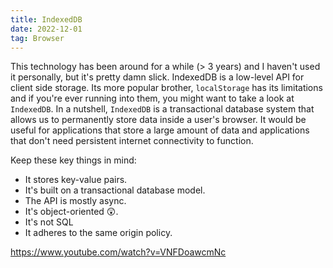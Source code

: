 ```yaml
---
title: IndexedDB
date: 2022-12-01
tag: Browser
---
```


This technology has been around for a while (> 3 years) and I haven't used it
personally, but it's pretty damn slick. IndexedDB is a low-level API for client
side storage. Its more popular brother, `localStorage` has its limitations and
if you're ever running into them, you might want to take a look at `IndexedDB`.
In a nutshell, `IndexedDB` is a transactional database system that allows us to
permanently store data inside a user's browser. It would be useful for
applications that store a large amount of data and applications that don't need
persistent internet connectivity to function.

Keep these key things in mind:

- It stores key-value pairs.
- It's built on a transactional database model.
- The API is mostly async.
- It's object-oriented 😲.
- It's not SQL
- It adheres to the same origin policy.

https://www.youtube.com/watch?v=VNFDoawcmNc
